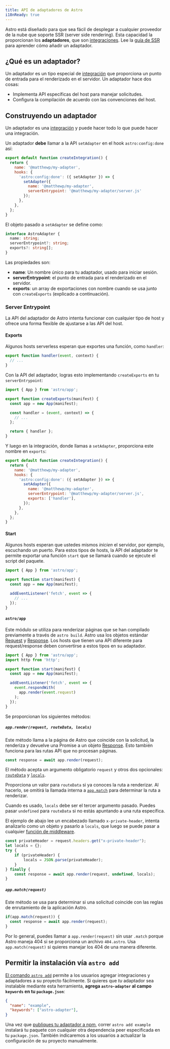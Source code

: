 ```yaml
---
title: API de adaptadores de Astro
i18nReady: true
---
```


Astro está diseñado para que sea fácil de desplegar a cualquier proveedor de la nube que soporte SSR (server side rendering). Esta capacidad la proporcionan los __adaptadores__, que son [integraciones](/es/reference/integrations-reference/). Lee la [guía de SSR](/es/guides/server-side-rendering/#añadiendo-un-adaptador) para aprender cómo añadir un adaptador.

## ¿Qué es un adaptador?

Un adaptador es un tipo especial de [integración](/es/reference/integrations-reference/) que proporciona un punto de entrada para el renderizado en el servidor. Un adaptador hace dos cosas:

- Implementa API específicas del host para manejar solicitudes.
- Configura la compilación de acuerdo con las convenciones del host.

## Construyendo un adaptador

Un adaptador es una [integración](/es/reference/integrations-reference/) y puede hacer todo lo que puede hacer una integración.

Un adaptador __debe__ llamar a la API `setAdapter` en el hook `astro:config:done` así:

```js title="my-adapter.mjs" ins={9}
export default function createIntegration() {
  return {
    name: '@matthewp/my-adapter',
    hooks: {
      'astro:config:done': ({ setAdapter }) => {
        setAdapter({
          name: '@matthewp/my-adapter',
          serverEntrypoint: '@matthewp/my-adapter/server.js'
        });
      },
    },
  };
}
```

El objeto pasado a `setAdapter` se define como:

```ts
interface AstroAdapter {
  name: string;
  serverEntrypoint?: string;
  exports?: string[];
}
```

Las propiedades son:

* __name__: Un nombre único para tu adaptador, usado para iniciar sesión.
* __serverEntrypoint__: el punto de entrada para el renderizado en el servidor.
* __exports__: un array de exportaciones con nombre cuando se usa junto con `createExports` (explicado a continuación).

### Server Entrypoint

La API del adaptador de Astro intenta funcionar con cualquier tipo de host y ofrece una forma flexible de ajustarse a las API del host.

#### Exports

Algunos hosts serverless esperan que exportes una función, como `handler`:

```js
export function handler(event, context) {
  // ...
}
```

Con la API del adaptador, logras esto implementando `createExports` en tu `serverEntrypoint`:

```js
import { App } from 'astro/app';

export function createExports(manifest) {
  const app = new App(manifest);

  const handler = (event, context) => {
    // ...
  };

  return { handler };
}
```

Y luego en la integración, donde llamas a `setAdapter`, proporciona este nombre en `exports`:

```js title="my-adapter.mjs" ins={9}
export default function createIntegration() {
  return {
    name: '@matthewp/my-adapter',
    hooks: {
      'astro:config:done': ({ setAdapter }) => {
        setAdapter({
          name: '@matthewp/my-adapter',
          serverEntrypoint: '@matthewp/my-adapter/server.js',
          exports: ['handler'],
        });
      },
    },
  };
}
```

#### Start

Algunos hosts esperan que ustedes mismos *inicien* el servidor, por ejemplo, escuchando un puerto. Para estos tipos de hosts, la API del adaptador te permite exportar una función `start` que se llamará cuando se ejecute el script del paquete.

```js
import { App } from 'astro/app';

export function start(manifest) {
  const app = new App(manifest);

  addEventListener('fetch', event => {
    // ...
  });
}
```

#### `astro/app`

Este módulo se utiliza para renderizar páginas que se han compilado previamente a través de `astro build`. Astro usa los objetos estándar [Request](https://developer.mozilla.org/es/docs/Web/API/Request) y [Response](https://developer.mozilla.org/es/docs/Web/API/Response). Los hosts que tienen una API diferente para request/response deben convertirse a estos tipos en su adaptador.

```js
import { App } from 'astro/app';
import http from 'http';

export function start(manifest) {
  const app = new App(manifest);

  addEventListener('fetch', event => {
    event.respondWith(
      app.render(event.request)
    );
  });
}
```

Se proporcionan los siguientes métodos:

##### `app.render(request, routeData, locals)`

Este método llama a la página de Astro que coincide con la solicitud, la renderiza y devuelve una Promise a un objeto [Response](https://developer.mozilla.org/es/docs/Web/API/Response). Esto también funciona para las rutas API que no procesan páginas.

```js
const response = await app.render(request);
```

El método acepta un argumento obligatorio `request` y otros dos opcionales: [`routeData`](/es/reference/integrations-reference/#routedata-type-reference) y [`locals`](/es/guides/middleware/#locals).

Proporciona un valor para `routeData` si ya conoces la ruta a renderizar. Al hacerlo, se omitirá la llamada interna a [`app.match`](#appmatchrequest) para determinar la ruta a renderizar.

Cuando es usado, `locals` debe ser el tercer argumento pasado. Puedes pasar `undefined` para `routeData` si no estás apuntando a una ruta específica.

El ejemplo de abajo lee un encabezado llamado `x-private-header`, intenta analizarlo como un objeto y pasarlo a `locals`, que luego se puede pasar a cualquier [función de middleware](/es/guides/middleware/).

```js
const privateHeader = request.headers.get("x-private-header");
let locals = {};
try {
    if (privateHeader) {
        locals = JSON.parse(privateHeader);
    }
} finally {
    const response = await app.render(request, undefined, locals);
}
```


##### `app.match(request)`

Este método se usa para determinar si una solicitud coincide con las reglas de enrutamiento de la aplicación Astro.

```js
if(app.match(request)) {
  const response = await app.render(request);
}
```

Por lo general, puedes llamar a `app.render(request)` sin usar `.match` porque Astro maneja 404 si se proporciona un archivo `404.astro`. Usa `app.match(request)` si quieres manejar los 404 de una manera diferente.

## Permitir la instalación vía `astro add`

[El comando `astro add`](/es/reference/cli-reference/#astro-add) permite a los usuarios agregar integraciones y adaptadores a su proyecto fácilmente. Si quieres que _tu_ adaptador sea instalable mediante esta herramienta, **agrega `astro-adapter` al campo `keywords` en tu `package.json`**:

```json
{
  "name": "example",
  "keywords": ["astro-adapter"],
}
```

Una vez que [publiques tu adaptador a npm](https://docs.npmjs.com/cli/v8/commands/npm-publish), correr `astro add example` instalará tu paquete con cualquier otra dependencia peer especificada en tu `package.json`. También indicaremos a los usuarios a actualizar la configuración de su proyecto manualmente.
